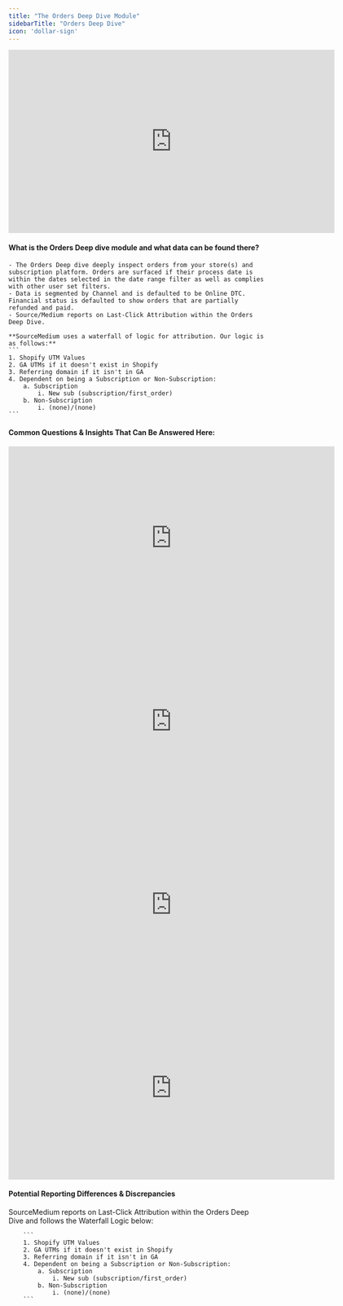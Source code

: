 ```yaml
---
title: "The Orders Deep Dive Module"
sidebarTitle: "Orders Deep Dive"
icon: 'dollar-sign'
---
```

<iframe width="640" height="360" src="https://www.loom.com/embed/5664010ae8f442c0987f235cbc273d74?sid=d1ac5173-bdfd-4e44-84bb-2eb70d0f6fd3" frameborder="0" webkitallowfullscreen mozallowfullscreen allowfullscreen></iframe>

#### What is the Orders Deep dive module and what data can be found there?
    - The Orders Deep dive deeply inspect orders from your store(s) and subscription platform. Orders are surfaced if their process date is within the dates selected in the date range filter as well as complies with other user set filters.
    - Data is segmented by Channel and is defaulted to be Online DTC. Financial status is defaulted to show orders that are partially refunded and paid.
    - Source/Medium reports on Last-Click Attribution within the Orders Deep Dive.
    
    **SourceMedium uses a waterfall of logic for attribution. Our logic is as follows:**
    ```
    1. Shopify UTM Values
    2. GA UTMs if it doesn't exist in Shopify
    3. Referring domain if it isn't in GA
    4. Dependent on being a Subscription or Non-Subscription:
        a. Subscription
            i. New sub (subscription/first_order)
        b. Non-Subscription
            i. (none)/(none)
    ```
#### Common Questions & Insights That Can Be Answered Here:

<AccordionGroup>
<Accordion title="What is the most common amount of spend for first time customers? How about repeating?">
<iframe width="640" height="360" src="https://www.loom.com/embed/e5dd55b0650e471da6c88a15a22190e6?sid=26531c82-07c1-473f-9f59-e1bc0e2ffac1" frameborder="0" webkitallowfullscreen mozallowfullscreen allowfullscreen></iframe>
</Accordion>
<Accordion title ="What channel is driving the most subscription customers?">
<iframe width="640" height="360" src="https://www.loom.com/embed/bc5f1a228b4546f9b37199d9e30d473a?sid=68698cc6-161c-4d54-a701-c4f6f33ef525" frameborder="0" webkitallowfullscreen mozallowfullscreen allowfullscreen></iframe>
</Accordion>
<Accordion title="What is the most common latency between orders for X kind of customers?">
<iframe width="640" height="360" src="https://www.loom.com/embed/04cd2cdeb1bb49148b7bcaa168ced759?sid=9b11657f-a2b9-40c5-bd08-13ad588dfc09" frameborder="0" webkitallowfullscreen mozallowfullscreen allowfullscreen></iframe>
</Accordion>
<Accordion title="What's the order split between first and repeat orders? Subscription and non-subscription orders?">
    <iframe width="640" height="360" src="https://www.loom.com/embed/6c3eac86214e4743b40aab2e42513d77?sid=cae36f36-592c-4b5e-b66e-28569ffddf16" frameborder="0" webkitallowfullscreen mozallowfullscreen allowfullscreen></iframe>

</Accordion>
</AccordionGroup>

#### Potential Reporting Differences & Discrepancies
SourceMedium reports on Last-Click Attribution within the Orders Deep Dive and follows the Waterfall Logic below:

        ```
        1. Shopify UTM Values
        2. GA UTMs if it doesn't exist in Shopify
        3. Referring domain if it isn't in GA
        4. Dependent on being a Subscription or Non-Subscription:
            a. Subscription
                i. New sub (subscription/first_order)
            b. Non-Subscription
                i. (none)/(none)
        ```